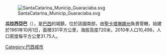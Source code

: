[[Image:SantaCatarina_Municip_Guaraciaba.svg|right]]

'''瓜拉西亞巴'''（{{lang-pt|Guaraciaba}}），是[[巴西|巴西]]的城鎮，位於該國南部，由[[聖卡塔琳娜州|聖卡塔琳娜州]]負責管轄，始建於1961年10月1日，面積331平方公里，海拔高度720米，2010年人口10,498，人口密度每平方公里31.75人。

{{coord|26|35|56|S|53|31|4|W|source:vowiki_region:BR|display=title}}

[[Category:巴西城市|Category:巴西城市]]


{{Brazil-geo-stub}}
{{聖卡塔琳娜州市鎮}}